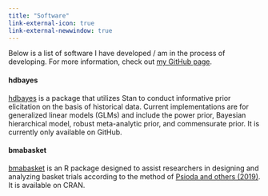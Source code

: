 ```yaml
---
title: "Software"
link-external-icon: true
link-external-newwindow: true
---
```


Below is a list of software I have developed / am in the process of developing. For more information, check out [my GitHub page](https://github.com/ethan-alt).

#### hdbayes

[hdbayes](https://github.com/ethan-alt/hdbayes) is a package that utilizes Stan to conduct informative prior elicitation on the basis of historical data. Current implementations are for generalized linear models (GLMs) and include the power prior, Bayesian hierarchical model, robust meta-analytic prior, and commensurate prior. It is currently only available on GitHub.

#### bmabasket

[bmabasket](https://cran.r-project.org/web/packages/bmabasket/index.html) is an R package designed to assist researchers in designing and analyzing basket trials according to the method of [Psioda and others (2019)](https://www.ncbi.nlm.nih.gov/pmc/articles/PMC7846150/). It is available on CRAN.
